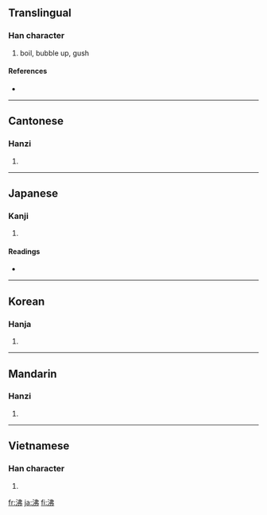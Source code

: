 ==Translingual==

===Han character===
{{Han char|rn=85|rad=水|as=05|sn=8|four=3512<sub>7</sub>|canj=水中中弓 (ELLN)}}

# boil, bubble up, gush

====References====
* {{Han ref|kx=0614.020|dkj=17251|dj=1007.060|hdz=31597.010|uh=6CB8|ud=27832|bh=AA6D|bd=43629}}

----

==Cantonese==

===Hanzi===
{{yue-hanzi|jyut=|y=fai3}}

# {{defn|Cantonese|sort=水05}}

----

==Japanese==

===Kanji===
{{ja-kanji|grade=c|rs=水05}}

# {{defn|Japanese}}

====Readings====
* {{ja-readings|on=[[ふつ]] (futsu)|kun=[[わく]] (waku), [[わかす]] (wakasu)}}

----

==Korean==

===Hanja===
{{ko-hanja|hangeul=[[비]], [[불]]|eumhun=|rv=bi, bul|mr=pi, pul|y=pi, pul}}

# {{defn|Korean|sort=水05}}

----

==Mandarin==

===Hanzi===
{{cmn-hanzi|pin=[[fèi]] ([[fei4]])|wg=fei<sup>4</sup>}}

# {{defn|Mandarin|sort=水05}}

----

==Vietnamese==

===Han character===
{{vi-hantu|[[phí]], [[phất]]|rs=水05}}

# {{defn|Vietnamese|sort=水05}}

[[fr:沸]]
[[ja:沸]]
[[fi:沸]]